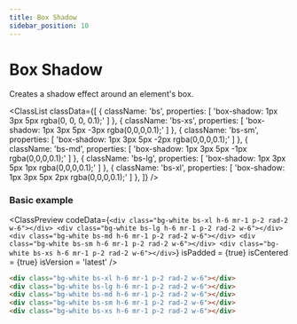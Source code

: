 ```yaml
---
title: Box Shadow
sidebar_position: 10
---
```



# Box Shadow

Creates a shadow effect around an element's box.

<ClassList
  classData={[
    {
      className: 'bs',
      properties: [
        'box-shadow: 1px 3px 5px rgba(0, 0, 0, 0.1);'
      ]
    },
    {
      className: 'bs-xs',
      properties: [
        'box-shadow: 1px 3px 5px -3px rgba(0,0,0,0.1);'
      ]
    },
    {
      className: 'bs-sm',
      properties: [
        'box-shadow: 1px 3px 5px -2px rgba(0,0,0,0.1);'
      ]
    },
    {
      className: 'bs-md',
      properties: [
        'box-shadow: 1px 3px 5px -1px rgba(0,0,0,0.1);'
      ]
    },
    {
      className: 'bs-lg',
      properties: [
        'box-shadow: 1px 3px 5px 1px rgba(0,0,0,0.1);'
      ]
    },
    {
      className: 'bs-xl',
      properties: [
        'box-shadow: 1px 3px 5px 2px rgba(0,0,0,0.1);'
      ]
    },
  ]}
/>

### Basic example

<ClassPreview
  codeData={`
    <div class="bg-white bs-xl h-6 mr-1 p-2 rad-2 w-6"></div>
    <div class="bg-white bs-lg h-6 mr-1 p-2 rad-2 w-6"></div>
    <div class="bg-white bs-md h-6 mr-1 p-2 rad-2 w-6"></div>
    <div class="bg-white bs-sm h-6 mr-1 p-2 rad-2 w-6"></div>
    <div class="bg-white bs-xs h-6 mr-1 p-2 rad-2 w-6"></div>
  `}
  isPadded = {true}
  isCentered = {true}
  isVersion = 'latest'
/>

```html
<div class="bg-white bs-xl h-6 mr-1 p-2 rad-2 w-6"></div>
<div class="bg-white bs-lg h-6 mr-1 p-2 rad-2 w-6"></div>
<div class="bg-white bs-md h-6 mr-1 p-2 rad-2 w-6"></div>
<div class="bg-white bs-sm h-6 mr-1 p-2 rad-2 w-6"></div>
<div class="bg-white bs-xs h-6 mr-1 p-2 rad-2 w-6"></div>
```